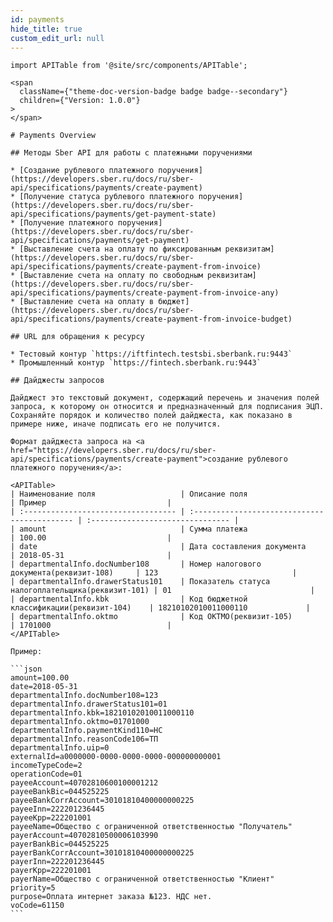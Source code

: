 ```yaml
---
id: payments
hide_title: true
custom_edit_url: null
---
```


````mdx-code-block
import APITable from '@site/src/components/APITable';

<span
  className={"theme-doc-version-badge badge badge--secondary"}
  children={"Version: 1.0.0"}
>
</span>

# Payments Overview

## Методы Sber API для работы с платежными поручениями

* [Создание рублевого платежного поручения](https://developers.sber.ru/docs/ru/sber-api/specifications/payments/create-payment)
* [Получение статуса рублевого платежного поручения](https://developers.sber.ru/docs/ru/sber-api/specifications/payments/get-payment-state)
* [Получение платежного поручения](https://developers.sber.ru/docs/ru/sber-api/specifications/payments/get-payment)
* [Выставление счета на оплату по фиксированным реквизитам](https://developers.sber.ru/docs/ru/sber-api/specifications/payments/create-payment-from-invoice)
* [Выставление счета на оплату по свободным реквизитам](https://developers.sber.ru/docs/ru/sber-api/specifications/payments/create-payment-from-invoice-any)
* [Выставление счета на оплату в бюджет](https://developers.sber.ru/docs/ru/sber-api/specifications/payments/create-payment-from-invoice-budget)

## URL для обращения к ресурсу

* Тестовый контур `https://iftfintech.testsbi.sberbank.ru:9443`
* Промышленный контур `https://fintech.sberbank.ru:9443`

## Дайджесты запросов

Дайджест это текстовый документ, содержащий перечень и значения полей запроса, к которому он относится и предназначенный для подписания ЭЦП. Сохраняйте порядок и количество полей дайджеста, как показано в примере ниже, иначе подписать его не получится.

Формат дайджеста запроса на <a href="https://developers.sber.ru/docs/ru/sber-api/specifications/payments/create-payment">создание рублевого платежного поручения</a>:

<APITable>
| Наименование поля                   | Описание поля                                | Пример                           |
| :---------------------------------- | :------------------------------------------- | :------------------------------- |
| amount                              | Сумма платежа                                | 100.00                           |
| date                                | Дата составления документа                   | 2018-05-31                       |
| departmentalInfo.docNumber108       | Номер налогового документа(реквизит-108)     | 123                              |
| departmentalInfo.drawerStatus101    | Показатель статуса налогоплательщика(реквизит-101) | 01                               |
| departmentalInfo.kbk                | Код бюджетной классификации(реквизит-104)    | 18210102010011000110             |
| departmentalInfo.oktmo              | Код ОКТМО(реквизит-105)                      | 1701000                          |
</APITable>

Пример:

```json
amount=100.00
date=2018-05-31
departmentalInfo.docNumber108=123
departmentalInfo.drawerStatus101=01
departmentalInfo.kbk=18210102010011000110
departmentalInfo.oktmo=01701000
departmentalInfo.paymentKind110=НС
departmentalInfo.reasonCode106=ТП
departmentalInfo.uip=0
externalId=a0000000-0000-0000-0000-000000000001
incomeTypeCode=2
operationCode=01
payeeAccount=40702810600100001212
payeeBankBic=044525225
payeeBankCorrAccount=30101810400000000225
payeeInn=222201236445
payeeKpp=222201001
payeeName=Общество с ограниченной ответственностью "Получатель"
payerAccount=40702810500006103990
payerBankBic=044525225
payerBankCorrAccount=30101810400000000225
payerInn=222201236445
payerKpp=222201001
payerName=Общество с ограниченной ответственностью "Клиент"
priority=5
purpose=Оплата интернет заказа №123. НДС нет.
voCode=61150
```
````
